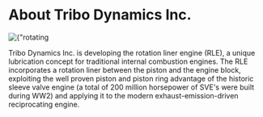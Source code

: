 # About Tribo Dynamics Inc.


<div className={"nx-w-full nx-flex nx-justify-center nx-pt-6"}>
    <Image
        priority
        src={rotatinglinerprototype}
        alt={"rotating liner prototype"}
    />
</div>

Tribo Dynamics Inc. is developing the rotation liner engine (RLE), a unique lubrication concept for traditional internal combustion engines. The RLE incorporates a rotation liner between the piston and the engine block, exploiting the well proven piston and piston ring advantage of the historic sleeve valve engine (a total of 200 million horsepower of SVE's were built during WW2) and applying it to the modern exhaust-emission-driven reciprocating engine.